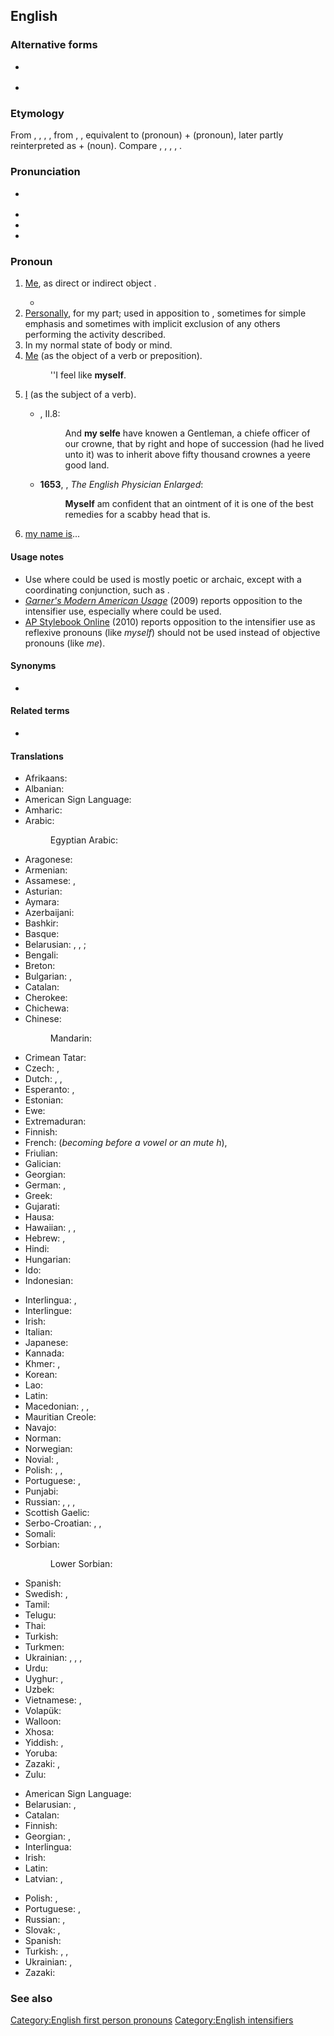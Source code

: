 {{also|Myself}}
==English==

===Alternative forms===
* {{l|en|meself}} {{qualifier|non-standard}}
* {{l|en|myselfe}} {{qualifier|obsolete}}

===Etymology===
From {{inh|en|enm|myself}}, {{m|enm|meself}}, {{m|enm|me-self}}, {{m|enm|me sylf}}, from {{inh|en|ang|mē self}}, {{m|ang|mē seolf|t=myself}}, equivalent to {{m|en|me}} (pronoun) + {{m|en|self}} (pronoun), later partly reinterpreted as {{m|en|my}} + {{m|en|self}} (noun). Compare {{cog|sco|mysel}}, {{m|sco|mysell|t=myself}}, {{noncog|fy|mysels|t=myself}}, {{noncog|nl|mijzelf|t=myself}}, {{noncog|nb|meg selv|t=myself}}.

===Pronunciation===
* {{a|UK}} {{IPA|/maɪˈsɛlf/|lang=en}}
* {{audio|en-us-myself.ogg|Audio (US)|lang=en}}
* {{rhymes|ɛlf|lang=en}}
* {{hyphenation|my|self|lang=en}}

===Pronoun===
{{en-pron|reflexive case of|I}}

# {{lb|en|reflexive pronoun}} [[me|Me]], as direct or indirect object {{non-gloss definition|the speaker as the object of a verb or preposition, when the speaker is also the subject}}. {{defdate|from 9th c.}}
#: {{ux|en|I taught '''myself'''.}}
#* {{quote-book|year=1913|author={{w|Joseph C. Lincoln}}
|title=[http://openlibrary.org/works/OL5535161W Mr. Pratt's Patients]|chapter=1
|passage=Thinks I to '''myself''', &ldquo;Sol, you're run off your course again. This is a rich man's summer &lsquo;cottage&rsquo; and if you don't look out there's likely to be some nice, lively dog taking an interest in your underpinning.&rdquo;}}
# [[personally|Personally]], for my part; used in apposition to {{m|en|I}}, sometimes for simple emphasis and sometimes with implicit exclusion of any others performing the activity described. {{defdate|from 10th c.}}
# In my normal state of body or mind.
# [[me|Me]] (as the object of a verb or preposition). {{defdate|from 10th c.}}
#: ''I feel like '''myself'''.
# {{lb|en|archaic}} [[I]] (as the subject of a verb). {{defdate|from 14th c.}}
#* {{RQ:Flr Mntgn Essays}}, II.8:
#*: And '''my selfe''' have knowen a Gentleman, a chiefe officer of our crowne, that by right and hope of succession (had he lived unto it) was to inherit above fifty thousand crownes a yeere good land{{nb...}}.
#* '''1653''', {{w|Nicholas Culpeper}}, ''The English Physician Enlarged'':
#*: '''Myself''' am confident that an ointment of it is one of the best remedies for a scabby head that is.
# {{lb|en|India|Pakistan|nonstandard}} [[my name is]]...
#: {{ux|en|'''Myself''' John.}}

====Usage notes====
* Use where {{m|en|I}} could be used is mostly poetic or archaic, except with a coordinating conjunction, such as {{m|en|and}}.
* ''[[w:Garner's Modern American Usage|Garner's Modern American Usage]]'' (2009) reports opposition to the intensifier use, especially where {{m|en|I}} could be used.
* [http://www.apstylebook.com/ AP Stylebook Online] (2010) reports opposition to the intensifier use as reflexive pronouns (like ''myself'') should not be used instead of objective pronouns (like ''me'').

====Synonyms====
* {{sense|reflexive pronoun}} {{l|en|me}}

====Related terms====
* {{l|en|myselves}}

====Translations====
{{trans-top|me, reflexive form of ''I''}}
* Afrikaans: {{t+|af|myself}}
* Albanian: {{t-needed|sq}}
* American Sign Language: {{t|ase|1^o-f@Sternum-FingerBack}}
* Amharic: {{t-needed|am}}
* Arabic: {{t|ar|نَفْسِي}}
*: Egyptian Arabic: {{t|arz|نفسي|tr=nafsi|sc=Arab}}
* Aragonese: {{t-needed|an}}
* Armenian: {{t+|hy|ինձ}}
* Assamese: {{t|as|নিজে}} {{qualifier|ergative}}, {{t|as|নিজকে}} {{qualifier|objective}}
* Asturian: {{t+|ast|me}}
* Aymara: {{t-needed|ay}}
* Azerbaijani: {{t|az|özüm}}
* Bashkir: {{t-needed|ba}}
* Basque: {{t-needed|eu}}
* Belarusian: {{t|be|сябе́}} {{qualifier|accusative, genitive}}, {{t|be|сябе|alt=сабе́}} {{qualifier|dative, locative}}, {{t|be|сябе|alt=сабо́й}} {{qualifier|instrumental}}; {{t|be|-цца}} {{qualifier|verb ending}}
* Bengali: {{t|bn|নিজেকে}}
* Breton: {{t-needed|br}}
* Bulgarian: {{t|bg|се́бе си}}, {{t+|bg|се}}
* Catalan: {{t+|ca|em}}
* Cherokee: {{t|chr|ᎠᏋᏌ|tr=aquvsa|sc=Cher}}
* Chichewa: {{t-needed|ny}}
* Chinese:
*: Mandarin: {{t+|cmn|自己|tr=zìjǐ|sc=Hani}}
* Crimean Tatar: {{t|crh|özüm}}
* Czech: {{t+|cs|se}}, {{t+|cs|sebe}}
* Dutch: {{t+|nl|me}}, {{t+|nl|mijzelf}}, {{t+|nl|mezelf}}
* Esperanto: {{t+|eo|mi}}, {{t+|eo|min}}
* Estonian: {{t+|et|ise}}
* Ewe: {{t-needed|ee}}
* Extremaduran: {{t-needed|ext}}
* Finnish: {{t+|fi|itseni}}
* French: {{t+|fr|me}} (''becoming'' {{t+|fr|m'}} ''before a vowel or an mute h''), {{t+|fr|moi-même}}
* Friulian: {{t-needed|fur}}
* Galician: {{t-needed|gl}}
* Georgian: {{t|ka|ჩემ თავს}}
* German: {{qualifier|accusative}} {{t+|de|mich}}, {{qualifier|dative}} {{t+|de|mir}}
* Greek: {{t|el|ο εαυτός μου}}
* Gujarati: {{t-needed|gu}}
* Hausa: {{t|ha|kaina}}
* Hawaiian: {{t|haw|ʻo wau nō}}, {{t|haw|ʻo wau ponoʻī}}, {{t|haw|ʻo wau iho nō}}
* Hebrew: {{t+|he|עצם|alt=עצמי|tr=atsmí}}, {{t|he|עצמי|tr=(et) atsmí|alt=(את) עצמי|sc=Hebr}}
* Hindi: {{t+|hi|खुद}}
* Hungarian: {{t+|hu|magam}}
* Ido: {{t|io|me ipsa}}
* Indonesian: {{t+|id|diri}}
{{trans-mid}}
* Interlingua: {{t|ia|me}}, {{t|ia|me ipse}}
* Interlingue: {{t-needed|ie}}
* Irish: {{t|ga|mé féin}}
* Italian: {{t+|it|mi}}
* Japanese: {{t+|ja|自分|sc=Jpan|tr=じぶん, jibun}}
* Kannada: {{t+|kn|ನನ್ನ}}
* Khmer: {{t|km|ខ្លួនខ្ញុំ|tr=kluən knyom|sc=Khmr}}, {{t|km|ខ្លួនឯង|tr=kluən ae ngɔɔ|sc=Khmr}}
* Korean: {{t+|ko|자신}}
* Lao: {{t|lo|ຕົນເອງ|tr=ton-'eeng}}
* Latin: {{t|la|egomet}}
* Macedonian: {{t+|mk|ме|tr=me|sc=Cyrl}}, {{t|mk|себе|sc=Cyrl}}, {{t|mk|се|sc=Cyrl}}
* Mauritian Creole: {{t|mfe|momem}}
* Navajo: {{t|nv|tʼáá shíhí}}
* Norman: {{t|nrf|mé-mesme}} {{qualifier|Guernsey}}
* Norwegian: {{t|no|meg selv}}
* Novial: {{t|nov|me}}, {{t|nov|mem}} {{qualifier|very rarely|with the accusative marked}}
* Polish: {{t+|pl|siebie}}, {{t+|pl|sobie}}, {{t+|pl|się}}
* Portuguese: {{t+|pt|me}}, {{t+|pt|mim}}
* Punjabi: {{t-needed|pa}}
* Russian: {{t+|ru|себя́}} {{qualifier|accusative, genitive}}, {{t+|ru|себе́}} {{qualifier|dative, prepositional}}, {{t+|ru|собо́й}} {{qualifier|instrumental}}, {{t+|ru|-ся}} {{qualifier|with verbs}}
* Scottish Gaelic: {{t|gd|mise}}
* Serbo-Croatian: {{t+|sh|sebe}}, {{t+|sh|se}}, {{t|sh|sam sebe}}
* Somali: {{t-needed|so}}
* Sorbian:
*: Lower Sorbian: {{t|dsb|se}}
* Spanish: {{t+|es|me}}
* Swedish: {{t+|sv|mig}}, {{t|sv|[[mig]] [[själv]]}}
* Tamil: {{t|ta|நானே}}
* Telugu: {{t+|te|నాకు}}
* Thai: {{t|th|ตนเอง|tr=dton ayng}}
* Turkish: {{t+|tr|kendim}}
* Turkmen: {{t-needed|tk}}
* Ukrainian: {{t|uk|себе́}} {{qualifier|accusative, genitive}}, {{t|uk|собі́}} {{qualifier|dative}}, {{t|uk|собо́ю}} {{qualifier|instrumental}}, {{t|uk|-ся}} {{qualifier|with verbs}}
* Urdu: {{t-needed|ur}}
* Uyghur: {{t|ug|ئۆزۈم|sc=ug-Arab}}, {{t+|ug|مەن|sc=ug-Arab}}
* Uzbek: {{t+|uz|oʻzim|alt=o'zim}}
* Vietnamese: {{t+|vi|mình}} {{qualifier|after the verb}}, {{t+|vi|tự}} {{qualifier|before the verb}}
* Volapük: {{t-needed|vo}}
* Walloon: {{t-needed|wa}}
* Xhosa: {{t-needed|xh}}
* Yiddish: {{t|yi|מיך}} {{qualifier|accusative}}, {{t|yi|מיר}} {{qualifier|dative}}
* Yoruba: {{t-needed|yo}}
* Zazaki: {{t|zza|ez}}, {{t|zza|xo|m|f}}
* Zulu: {{t-needed|zu}}
{{trans-bottom}}

{{trans-top|in apposition with I; personally}}
* American Sign Language: {{t|ase|A@Chest-RadialBack Contact}}
* Belarusian: {{t|be|[[я]] [[сам]]|m}}, {{t|be|[[я]] [[сам|сама́]]|f}}
* Catalan: {{t+|ca|mateix}}
* Finnish: {{t|fi|minä itse}}
* Georgian: {{t|ka|მე თვითონ}}, {{t|ka|ჩემით}}
* Interlingua: {{t|ia|io ipse}}
* Irish: {{t|ga|mé féin}}
* Latin: {{t|la|egomet}}
* Latvian: {{t|lv|[[es]] [[pats]]|m}}, {{t|lv|es pati|f}}
{{trans-mid}}
* Polish: {{t+|pl|sam|m}}, {{t+|pl|sama|f}}
* Portuguese: {{t|pt|[[eu]] [[mesmo]]|m}}, {{t|pt|[[eu]] [[mesma]]|f}}
* Russian: {{t|ru|[[я]] [[сам]]|m}}, {{t|ru|[[я]] [[сам|сама́]]|f}}
* Slovak: {{t|sk|ja sám|m}}, {{t|sk|ja sama|f}}
* Spanish: {{t+|es|mismo|alt=(yo) mismo}}
* Turkish: {{t+|tr|kendim}}, {{t|tr|tek başıma}}, {{t+|tr|şahsen}}
* Ukrainian: {{t|uk|[[я]] [[сам]]|m}}, {{t|uk|[[я]] [[сам|сама́]]|f}}
* Zazaki: {{t|zza|ezb}}
{{trans-bottom}}

===See also===
{{English personal pronouns}}

[[Category:English first person pronouns]]
[[Category:English intensifiers]]